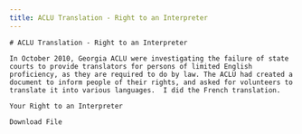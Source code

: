 ```yaml
---
title: ACLU Translation - Right to an Interpreter
---
```


<BaseLayout title={frontmatter.title} current="/academic-materials">
    <HeaderBlock />

    # ACLU Translation - Right to an Interpreter

    In October 2010, Georgia ACLU were investigating the failure of state courts to provide translators for persons of limited English proficiency, as they are required to do by law. The ACLU had created a document to inform people of their rights, and asked for volunteers to translate it into various languages.  I did the French translation.

    Your Right to an Interpreter

    Download File

</BaseLayout>
